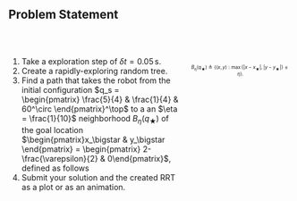 ## Problem Statement

&nbsp;

:::: {.columns}

::: {.column width="63%"}
1. Take a exploration step of $\delta t = 0.05\,$s.
2. Create a rapidly-exploring random tree.
3. Find a path that takes the robot from the initial configuration $q_s =
\begin{pmatrix} \frac{5}{4} & \frac{1}{4} & 60^\circ \end{pmatrix}^\top$ to a
an $\eta = \frac{1}{10}$ neighborhood $B_{\eta}\left(q_{\bigstar}\right)$ of the goal location 
$\begin{pmatrix}x_\bigstar & y_\bigstar \end{pmatrix} = \begin{pmatrix} 2-\frac{\varepsilon}{2} & 
0\end{pmatrix}$, defined as follows
4. Submit your solution and the created RRT as a plot or as an animation.
:::

::: {.column width="37%"}
<img data-src="contents/assets/map_and_vehicle.png" width="100%"/>

<p style="font-size:60%">
$$
B_{\eta}\left(q_\bigstar\right) \triangleq \left\{(x,y):
\max{\left\{ \left|x-x_\bigstar\right|, \left|y-y_\bigstar\right|\right\}} \leq \eta 
\right\}.
$$
</p>
:::

::::
